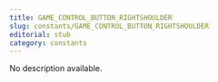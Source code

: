 ```yaml
---
title: GAME_CONTROL_BUTTON_RIGHTSHOULDER
slug: constants/GAME_CONTROL_BUTTON_RIGHTSHOULDER
editorial: stub
category: constants
---
```


<LSLConstant
	name="GAME_CONTROL_BUTTON_RIGHTSHOULDER"
	type="integer"
	value="0x400"
/>

No description available.
